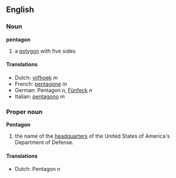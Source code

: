 ==English==
===Noun===
'''pentagon'''
#a [[polygon]] with five sides

====Translations====
*Dutch: [[vijfhoek]] ''m''
*French: [[pentagone]] ''m''
*German: Pentagon ''n'', [[Fünfeck]] ''n''
*Italian: [[pentagono]] ''m''

===Proper noun===
'''Pentagon'''
#the name of the [[headquarter]]s of the United States of America's Department of Defense.

====Translations====
*Dutch: Pentagon ''n''